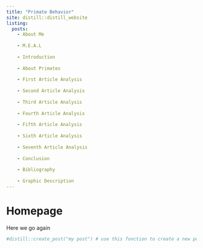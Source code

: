 ```yaml
---
title: "Primate Behavior"
site: distill::distill_website
listing:
  posts:
    - About Me
    
    - M.E.A.L
    
    - Introduction
    
    - About Primates
    
    - First Article Analysis
    
    - Second Article Analysis
    
    - Third Article Analysis
    
    - Fourth Article Analysis
    
    - Fifth Article Analysis
    
    - Sixth Article Analysis
    
    - Seventh Article Analysis
    
    - Conclusion
    
    - Bibliography
    
    - Graphic Description
---
```


# Homepage
Here we go again

```r
#distill::create_post("my post") # use this fonction to create a new post
```
